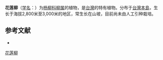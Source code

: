 {{Speciesbox
| name = 花莲柳
| status = 
| status_system = 
| image =
| genus = Salix
| species = tagawana
| authority = Koidz.
}}

'''花莲柳'''（[[学名|学名]]：{{lang|la|''Salix tagawana''}}）为[[杨柳科|杨柳科]][[柳属|柳属]]的植物，是[[台灣|台灣]]的特有植物。分布于[[台灣島|台灣本島]]，生长于海拔2,800米至3,000米的地区，常生长在山坡，目前尚未由人工引种栽培。

== 参考文献 ==
<div class="references-small">
* {{cite web| url =http://www.bioinfo.cn/db05/KmzwSpecies.php?action=view&id=20271| title =花莲柳| work =《中国高等植物数据库全库》| publisher =中国科学院微生物研究所| author =昆明植物研究所| accessdate =2009-02-25}}{{dead link|date=2018年4月 |bot=InternetArchiveBot |fix-attempted=yes }}
</div>
{{Taxonbar|from=Q15230804}}

[[Category:柳属|花莲柳]]


{{植物小作品}}